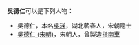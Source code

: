 '''吳德仁'''可以是下列人物：

*吳德仁，本名[[吳瑛_(宋朝)|吳瑛]]，湖北蘄春人，宋朝隐士
*[[吳德仁_(宋朝)|吳德仁 (宋朝)]]，宋朝人，曾製造[[指南車|指南車]]

{{disambig|Cat=三字吴姓人名消歧义|de}}